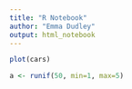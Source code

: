 ```yaml
---
title: "R Notebook"
author: "Emma Dudley"
output: html_notebook
---
```



```r
plot(cars)
```

```r
a <- runif(50, min=1, max=5)
```
